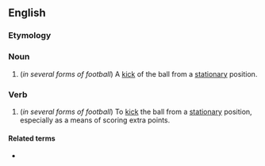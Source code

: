 {{also|place-kick|place kick}}
==English==

===Etymology===
{{compound|place|kick|lang=en}}

===Noun===
{{en-noun}}

# (''in several forms of football'') A [[kick]] of the ball from a [[stationary]] position.

===Verb===
{{en-verb}}

# (''in several forms of football'') To [[kick]] the ball from a [[stationary]] position, especially as a means of scoring extra points.

====Related terms====
* {{l|en|placekicker}}